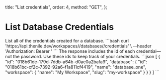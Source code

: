   title: "List credentials",
  order: 4,
  method: "GET",
};

# List Database Credentials

<Row>
  <Col>
    List all of the credentials created for a database.
  </Col>
  <Col>
    <CodeGroups
      title={"List Credentials Request"}
      method={"GET"}
      pathname={"/workspaces/:workspaceSlug/databases/:databaseName/credentials"}
    >
      ```bash
      curl 'https://api.thenile.dev/workspaces/<string>/databases/<string>/credentials' \
      --header 'Authorization: Bearer <string>'
      ```
    </CodeGroups>
  </Col>
</Row>
<Row>
  <Col>
    The response includes the id of each credential—not the password. Use these ids to keep track of your credentials.
  </Col>
  <Col>
    <CodeGroups
      title={"List Credentials Response"}
      response={"200"}
      pathname={"/workspaces/:workspaceSlug/databases/:databaseName/credentials"}
    >
      ```json
      [
        {
          "id": "018b61de-179d-7ddb-a64b-d0ae0a2bafa9",
          "database": {
            "id": "018b61bc-cf2c-7392-92a6-f1a811cf4419",
            "name": "database_one",
            "workspace": {
              "name": "My Workspace",
              "slug": "my-workspace"
            }
          }
        }
      ]
      ```
    </CodeGroups>
  </Col>
</Row>
